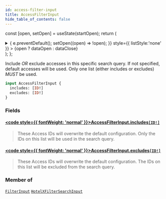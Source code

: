 ```yaml
---
id: access-filter-input
title: AccessFilterInput
hide_table_of_contents: false
---
```






const [open, setOpen] = useState(startOpen);
return (
<details {...(open ? { open: true } : {})} className="details" style={{ border:'none', boxShadow:'none', background:'var(--ifm-background-color)' }}>
<summary
onClick={(e) => {
e.preventDefault();
setOpen((open) => !open);
}}
style={{ listStyle:'none' }} >
{open ? dataOpen : dataClose}
</summary>
{open && children}
</details>
);
};

Include _OR_ exclude accesses in this specific search query. If not specified, default accesses will be used.
Only one list (either includes or excludes) _MUST_ be used.

```graphql
input AccessFilterInput {
  includes: [ID!]
  excludes: [ID!]
}
```

### Fields

#### [<code style={{ fontWeight: 'normal' }}>AccessFilterInput.<b>includes</b></code>](#)<Bullet />[`[ID!]`](/api/scalars/id) <Badge class="badge badge--secondary" text="list"/> <Badge class="badge badge--secondary" text="scalar"/>

> These Access IDs will overwrite the default configuration. Only the IDs on this list will be used in the search query.

#### [<code style={{ fontWeight: 'normal' }}>AccessFilterInput.<b>excludes</b></code>](#)<Bullet />[`[ID!]`](/api/scalars/id) <Badge class="badge badge--secondary" text="list"/> <Badge class="badge badge--secondary" text="scalar"/>

> These Access IDs will overwrite the default configuration. The IDs on this list will be excluded from the search query.

### Member of

[`FilterInput`](/api/inputs/filter-input) <Badge class="badge badge--secondary" text="input"/><Bullet />[`HotelXFilterSearchInput`](/api/inputs/hotel-xfilter-search-input) <Badge class="badge badge--secondary" text="input"/>
